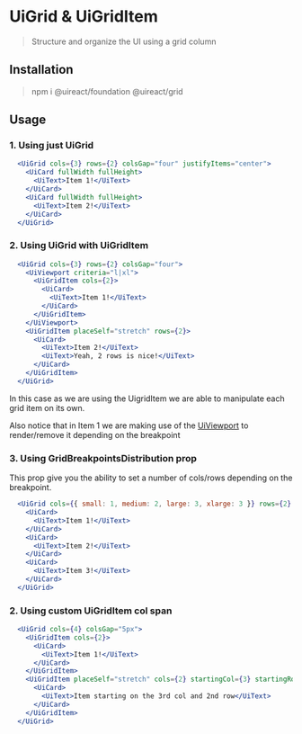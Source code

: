

# UiGrid & UiGridItem

> Structure and organize the UI using a grid column

## Installation

> npm i @uireact/foundation @uireact/grid

## Usage

### 1. Using just UiGrid

```jsx live scope={{UiGrid, UiCard, UiText}}
  <UiGrid cols={3} rows={2} colsGap="four" justifyItems="center">
    <UiCard fullWidth fullHeight>
      <UiText>Item 1!</UiText>
    </UiCard>
    <UiCard fullWidth fullHeight>
      <UiText>Item 2!</UiText>
    </UiCard>
  </UiGrid>
```

### 2. Using UiGrid with UiGridItem

```jsx live scope={{UiGrid, UiGridItem, UiCard, UiText, UiViewport}}
  <UiGrid cols={3} rows={2} colsGap="four">
    <UiViewport criteria="l|xl">
      <UiGridItem cols={2}>
        <UiCard>
          <UiText>Item 1!</UiText>
        </UiCard>
      </UiGridItem>
    </UiViewport>
    <UiGridItem placeSelf="stretch" rows={2}>
      <UiCard>
        <UiText>Item 2!</UiText>
        <UiText>Yeah, 2 rows is nice!</UiText>
      </UiCard>
    </UiGridItem>
  </UiGrid>
```

In this case as we are using the UigridItem we are able to manipulate each grid item on its own.

Also notice that in Item 1 we are making use of the [UiViewport](./packages-foundation-docs-viewport) to render/remove it depending on the breakpoint

### 3. Using GridBreakpointsDistribution prop

This prop give you the ability to set a number of cols/rows depending on the breakpoint.

```jsx live scope={{UiGrid, UiCard, UiText}}
  <UiGrid cols={{ small: 1, medium: 2, large: 3, xlarge: 3 }} rows={2} colsGap={20} rowsGap={10}>
    <UiCard>
      <UiText>Item 1!</UiText>
    </UiCard>
    <UiCard>
      <UiText>Item 2!</UiText>
    </UiCard>
    <UiCard>
      <UiText>Item 3!</UiText>
    </UiCard>
  </UiGrid>
```

### 2. Using custom UiGridItem col span

```jsx live scope={{UiGrid, UiCard, UiText, UiGridItem}}
  <UiGrid cols={4} colsGap="5px">
    <UiGridItem cols={2}>
      <UiCard>
        <UiText>Item 1!</UiText>
      </UiCard>
    </UiGridItem>
    <UiGridItem placeSelf="stretch" cols={2} startingCol={3} startingRow={2}>
      <UiCard>
        <UiText>Item starting on the 3rd col and 2nd row</UiText>
      </UiCard>
    </UiGridItem>
  </UiGrid>
```

